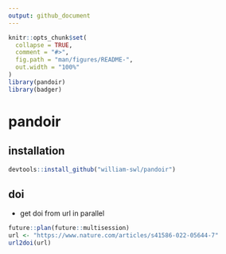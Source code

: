 ```yaml
---
output: github_document
---
```


<!-- README.md is generated from README.Rmd. Please edit that file -->

```r
knitr::opts_chunk$set(
  collapse = TRUE,
  comment = "#>",
  fig.path = "man/figures/README-",
  out.width = "100%"
)
library(pandoir)
library(badger)
```

# pandoir

<!-- badges: start -->
<!-- badges: end -->

## installation

``` r
devtools::install_github("william-swl/pandoir")
```

## doi
- get doi from url in parallel
```r
future::plan(future::multisession)
url <- "https://www.nature.com/articles/s41586-022-05644-7"
url2doi(url)
```
